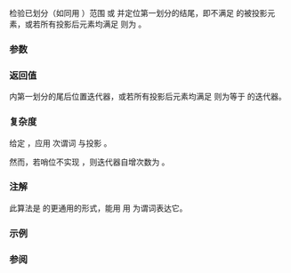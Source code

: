 {{cpp/ranges/title|partition_point}}
{{cpp/algorithm/ranges/navbar}}
{{dcl begin}}
{{dcl header|algorithm}}
{{dcl h|调用签名}}
{{dcl|num=1|since=c++20|1=
template&lt; std::forward_iterator I, std::sentinel_for&lt;I&gt; S,
          class Proj = std::identity,
          std::indirect_unary_predicate&lt;std::projected&lt;I, Proj&gt;&gt; Pred &gt;
constexpr I
    partition_point( I first, S last, Pred pred, Proj proj = {} );
}}
{{dcl|num=2|since=c++20|1=
template&lt; ranges::forward_range R,
          class Proj = std::identity,
          std::indirect_unary_predicate&lt;
              std::projected&lt;ranges::iterator_t&lt;R&gt;, Proj&gt;&gt; Pred &gt;
constexpr ranges::borrowed_iterator_t&lt;R&gt;
    partition_point( R&amp;&amp; r, Pred pred, Proj proj = {} );
}}
{{dcl end}}

检验已划分（如同用 {{lc|ranges::partition}}）范围 {{range|first|last}} 或 {{c|r}} 并定位第一划分的结尾，即不满足 {{c|pred}} 的被投影元素，或若所有投影后元素均满足 {{c|pred}} 则为 {{c|last}}。

{{cpp/ranges/niebloid}}

===参数===
{{par begin}}
{{par range|3=要检验的|range=部分有序|sentinel=yes}}
{{par|r|要检验的部分有序范围}}
{{par|pred|应用到投影后元素的谓词}}
{{par|proj|应用到元素的投影}}
{{par end}}

===返回值===
{{range|first|last}} 内第一划分的尾后位置迭代器，或若所有投影后元素均满足 {{c|pred}} 则为等于 {{c|last}} 的迭代器。

===复杂度===
给定 {{c|1=N = ranges::distance(first, last)}}，应用 {{math|O(log N)}} 次谓词 {{c|pred}} 与投影 {{c|proj}}。

然而，若哨位不实现 {{c|std::sized_sentinel_for&lt;I&gt;}}，则迭代器自增次数为 {{math|O(N)}}。

===注解===
此算法是 {{tt|ranges::lower_bound}} 的更通用的形式，能用 {{tt|ranges::partition_point}} 用 {{c|[&amp;](auto const&amp; e) { return std::invoke(pred, e, value); });}} 为谓词表达它。

===示例===
{{example|code=
#include &lt;algorithm&gt;
#include &lt;array&gt;
#include &lt;iostream&gt;
#include &lt;iterator&gt;

auto print_seq = [](auto rem, auto first, auto last)
{
    for (std::cout &lt;&lt; rem; first != last; std::cout &lt;&lt; *first++ &lt;&lt; ' ') {}
    std::cout &lt;&lt; '\n';
};

int main()
{
    std::array v {1, 2, 3, 4, 5, 6, 7, 8, 9};

    auto is_even = [](int i) { return i % 2 == 0; };

    std::ranges::partition(v, is_even);
    print_seq("After partitioning, v: ", v.cbegin(), v.cend());

    const auto pp = std::ranges::partition_point(v, is_even);
    const auto i = std::ranges::distance(v.cbegin(), pp);
    std::cout &lt;&lt; "Partition point is at " &lt;&lt; i &lt;&lt; "; v[" &lt;&lt; i &lt;&lt; "] = " &lt;&lt; *pp &lt;&lt; '\n';

    print_seq("First partition (all even elements): ", v.cbegin(), pp);
    print_seq("Second partition (all odd elements): ", pp, v.cend());
}
|p=true
|output=
After partitioning, v: 2 4 6 8 5 3 7 1 9
Partition point is at 4; v[4] = 5
First partition (all even elements): 2 4 6 8
Second partition (all odd elements): 5 3 7 1 9
}}

===参阅===
{{dsc begin}}
{{dsc inc|cpp/algorithm/ranges/dsc is_sorted}}
{{dsc inc|cpp/algorithm/ranges/dsc lower_bound}}
{{dsc inc|cpp/algorithm/dsc partition_point}}
{{dsc end}}

{{langlinks|de|en|es|fr|it|ja|pt|ru}}